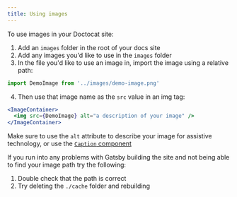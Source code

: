 ```yaml
---
title: Using images
---
```



To use images in your Doctocat site:

1. Add an `images` folder in the root of your docs site
1. Add any images you'd like to use in the `images` folder
1. In the file you'd like to use an image in, import the image using a relative
   path:

```jsx
import DemoImage from '../images/demo-image.png'
```

4. Then use that image name as the `src` value in an img tag:

```jsx
<ImageContainer>
  <img src={DemoImage} alt="a description of your image" />
</ImageContainer>
```

Make sure to use the `alt` attribute to describe your image for assistive
technology, or use the [`Caption` component](/components/caption)

If you run into any problems with Gatsby building the site and not being able to
find your image path try the following:

1. Double check that the path is correct
2. Try deleting the `./cache` folder and rebuilding

